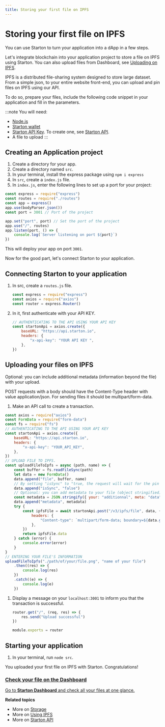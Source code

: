 ```yaml
---
title: Storing your first file on IPFS
---
```



# Storing your first file on IPFS

You can use Starton to turn your application into a dApp in a few steps.

Let's integrate blockchain into your application project to store a file on IPFS using Starton.
You can also upload files from Dashboard, see [Uploading on IPFS](/IPFS/uploading-on-ipfs.mdx).

IPFS is a distributed file-sharing system designed to store large dataset.
From a simple json, to your entire website front-end, you can upload and pin files on IPFS using our API.

To do so, prepare your files, include the following code snippet in your application and fill in the parameters.

:::note You will need:

-   [Node.js](https://nodejs.org/en/)
-   [Starton wallet](https://starton.io/)
-   [Starton API Key](https://starton.io/). To create one, see [Starton API](/Developer/API.md).
-   A file to upload
:::

## Creating an Application project

1. Create a directory for your app.
1. Create a directory named `src`.
1. In your terminal, install the express package using
   `npm i express`
1. In `src`, create a `index.js` file.
1. In `index.js`, enter the following lines to set up a port for your project:

```jsx showLineNumbers
const express = require("express")
const routes = require("./routes")
const app = express()
app.use(bodyParser.json())
const port = 3001 // Port of the project

app.set("port", port) // Set the port of the project
app.use("/", routes)
app.listen(port, () => {
	console.log(`Server listening on port ${port}`)
})
```

This will deploy your app on port `3001`.

Now for the good part, let's connect Starton to your application.

## Connecting Starton to your application

1. In src, create a `routes.js` file.

    ```jsx showLineNumbers
    const express = require("express")
    const axios = require("axios")
    const router = express.Router()
    ```

1. In it, first authenticate with your API KEY.

    ```jsx showLineNumbers
    // AUTHENTICATING TO THE API USING YOUR API KEY
    const startonApi = axios.create({
    	baseURL: "https://api.starton.io",
    	headers: {
    		"x-api-key": "YOUR API KEY ",
    	},
    })
    ```

## Uploading your files on IPFS

Optional: you can include additional metadata (information beyond the file) with your upload.

POST requests with a body should have the Content-Type header with value application/json.
For sending files it should be multipart/form-data.

1. Make an API call to create a transaction.

 ```jsx showLineNumbers
 const axios = require("axios")
 const FormData = require("form-data")
 const fs = require("fs")
 // AUTHENTICATING TO THE API USING YOUR API KEY
 const startonApi = axios.create({
     baseURL: "https://api.starton.io",
     headers: {
         "x-api-key": "YOUR_API_KEY",
     },
 })
 // UPLOAD FILE TO IPFS.
 const uploadFileToIpfs = async (path, name) => {
     const buffer = fs.readFileSync(path)
     let data = new FormData()
     data.append("file", buffer, name)
     // By setting "isSync" to "true, the request will wait for the pin before completing"
     data.append("isSync", "false")
     // Optional: you can add metadata to your file (object stringified)
     const metadata = JSON.stringify({ your: "additionnal", meta: "data" })
     data.append("metadata", metadata)
     try {
         const ipfsFile = await startonApi.post("/v3/ipfs/file", data, {
             headers: {
                 "Content-type": `multipart/form-data; boundary=${data.getBoundary()}`,
             },
         })
         return ipfsFile.data
     } catch (error) {
         console.error(error)
     }
 }
 // ENTERING YOUR FILE'S INFORMATION
 uploadFileToIpfs("./path/of/your/file.png", "name of your file")
     .then((res) => {
         console.log(res)
     })
     .catch((e) => {
         console.log(e)
     })
 ```

1. Display a message on your `localhost:3001` to inform you that the transaction is successful.

    ```jsx showLineNumbers
    router.get("/", (req, res) => {
    	res.send("Upload successful")
    })

    module.exports = router
    ```

## Starting your application

1. In your terminal, run `node src`.

You uploaded your first file on IPFS with Starton. Congratulations!

<div class="row-is-multiline">

<div class="col col--2" class="cards">
	<a class="button-card button-card--vertical" href="https://app.starton.io/projects">
		<h3>Check your file on the Dashboard</h3>
		<div class="button-card__inner">
			<p color="white">Go to <b>Starton Dashboard</b> and check all your files at one glance.</p>
		</div>
	</a>
</div>

</div>


**Related topics**

-   More on [Storage](/IPFS/understanding-IPFS.md)
-   More on [Using IPFS](/IPFS/uploading-on-IPFS.mdx)
-   More on [Starton API](/Developer/API.md)

